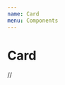 ```yaml
---
name: Card
menu: Components
---
```


# Card


<PropsTable of={Card} />

<Playground>
 // <Card name="My card" boatnumber="My content" content="My content" onSelection="My content" isSelected="My content"image={['one', 'two']} />
</Playground>